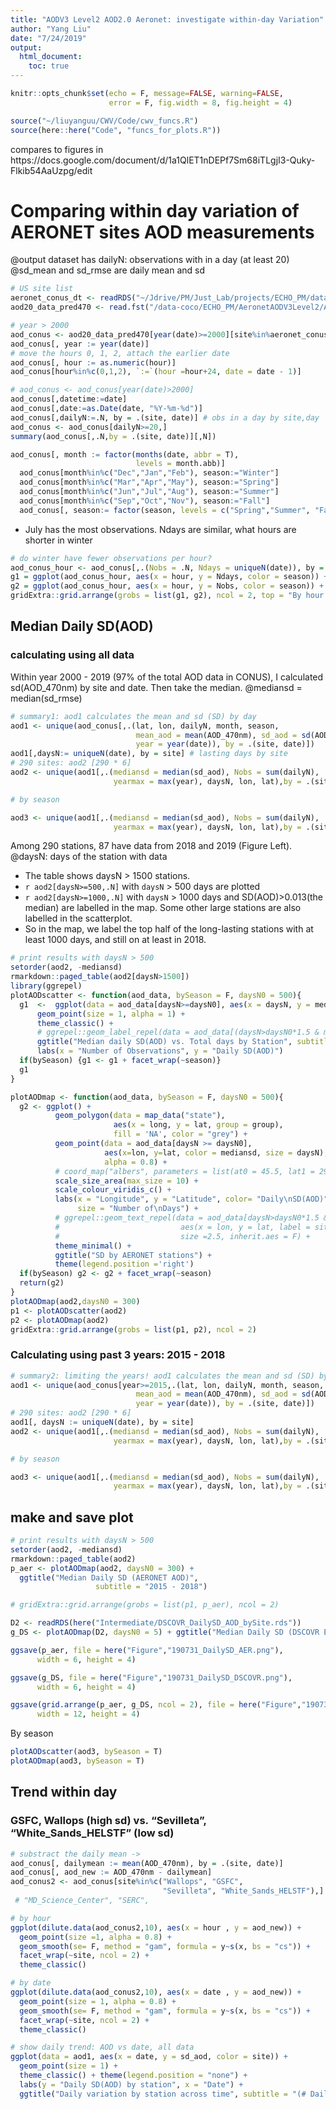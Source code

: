 ```yaml
---
title: "AODV3 Level2 AOD2.0 Aeronet: investigate within-day Variation"
author: "Yang Liu"
date: "7/24/2019"
output:
  html_document:
    toc: true
---
```

```r
knitr::opts_chunk$set(echo = F, message=FALSE, warning=FALSE,
                      error = F, fig.width = 8, fig.height = 4)
```


```r
source("~/liuyanguu/CWV/Code/cwv_funcs.R")
source(here::here("Code", "funcs_for_plots.R"))


```

compares to figures in https://docs.google.com/document/d/1a1QlET1nDEPf7Sm68iTLgjI3-Quky-Flkib54AaUzpg/edit

# Comparing within day variation of AERONET sites AOD measurements

@output dataset has dailyN: observations with in a day (at least 20)
@sd_mean and sd_rmse are daily mean and sd 

```r
# US site list
aeronet_conus_dt <- readRDS("~/Jdrive/PM/Just_Lab/projects/ECHO_PM/data/intermediate/aeronet_conus_dt.rds")
aod20_data_pred470 <- read.fst("/data-coco/ECHO_PM/AeronetAODV3Level2/AOD_Level20_All_Points_V3_wPredAOD_470nm_190618.fst", as.data.table = T)

# year > 2000
aod_conus <- aod20_data_pred470[year(date)>=2000][site%in%aeronet_conus_dt$Site_Name][!is.na(AOD_470nm)]
aod_conus[, year := year(date)]
# move the hours 0, 1, 2, attach the earlier date
aod_conus[, hour := as.numeric(hour)]
aod_conus[hour%in%c(0,1,2), `:=`(hour =hour+24, date = date - 1)]

# aod_conus <- aod_conus[year(date)>2000]
aod_conus[,datetime:=date]
aod_conus[,date:=as.Date(date, "%Y-%m-%d")]
aod_conus[,dailyN:=.N, by = .(site, date)] # obs in a day by site,day
aod_conus <- aod_conus[dailyN>=20,]
summary(aod_conus[,.N,by = .(site, date)][,N])

aod_conus[, month := factor(months(date, abbr = T),
                            levels = month.abb)]
  aod_conus[month%in%c("Dec","Jan","Feb"), season:="Winter"]
  aod_conus[month%in%c("Mar","Apr","May"), season:="Spring"]
  aod_conus[month%in%c("Jun","Jul","Aug"), season:="Summer"]
  aod_conus[month%in%c("Sep","Oct","Nov"), season:="Fall"]
  aod_conus[, season:= factor(season, levels = c("Spring","Summer", "Fall", "Winter"))]


```

* July has the most observations. Ndays are similar, what hours are shorter in winter  

```r
# do winter have fewer observations per hour? 
aod_conus_hour <- aod_conus[,.(Nobs = .N, Ndays = uniqueN(date)), by = .(season, hour)]  
g1 = ggplot(aod_conus_hour, aes(x = hour, y = Ndays, color = season)) + geom_line() + theme_classic()
g2 = ggplot(aod_conus_hour, aes(x = hour, y = Nobs, color = season)) + geom_line() + theme_classic()
gridExtra::grid.arrange(grobs = list(g1, g2), ncol = 2, top = "By hour: similar days, fewer obs if daytime is short")


```

## Median Daily SD(AOD)

### calculating using all data

Within year 2000 - 2019 (97% of the total AOD data in CONUS), I calculated sd(AOD_470nm) by site and date. Then take the median.  @mediansd = median(sd_rmse)


```r
# summary1: aod1 calculates the mean and sd (SD) by day 
aod1 <- unique(aod_conus[,.(lat, lon, dailyN, month, season, 
                            mean_aod = mean(AOD_470nm), sd_aod = sd(AOD_470nm),
                            year = year(date)), by = .(site, date)])
aod1[,daysN:= uniqueN(date), by = site] # lasting days by site 
# 290 sites: aod2 [290 * 6]
aod2 <- unique(aod1[,.(mediansd = median(sd_aod), Nobs = sum(dailyN),
                       yearmax = max(year), daysN, lon, lat),by = .(site)])[yearmax>=2018]

# by season

aod3 <- unique(aod1[,.(mediansd = median(sd_aod), Nobs = sum(dailyN),
                       yearmax = max(year), daysN, lon, lat),by = .(site, season)])[yearmax>=2018]

```

Among 290 stations, 87 have data from 2018 and 2019 (Figure Left).   
@daysN: days of the station with data    

* The table shows daysN > 1500 stations.  
* `r aod2[daysN>=500,.N]` with `daysN` > 500 days are plotted  
* `r aod2[daysN>=1000,.N]` with `daysN` > 1000 days and SD(AOD)>0.013(the median)   are labelled in the map. Some other large stations are also labelled in the scatterplot.  
* So in the map, we label the top half of the long-lasting stations with at least 1000 days, and still on at least in 2018.   

```r
# print results with daysN > 500 
setorder(aod2, -mediansd)
rmarkdown::paged_table(aod2[daysN>1500])
library(ggrepel)
plotAODscatter <- function(aod_data, bySeason = F, daysN0 = 500){
  g1  <-  ggplot(data = aod_data[daysN>=daysN0], aes(x = daysN, y = mediansd))+
      geom_point(size = 1, alpha = 1) + 
      theme_classic() + 
      # ggrepel::geom_label_repel(data = aod_data[(daysN>daysN0*1.5 & mediansd> median(aod_data$mediansd))|daysN>daysN0*1.5], aes(x = daysN, y = mediansd, label = site)) + 
      ggtitle("Median daily SD(AOD) vs. Total days by Station", subtitle = ("Stations with latest year >=2018")) + 
      labs(x = "Number of Observations", y = "Daily SD(AOD)")
  if(bySeason) {g1 <- g1 + facet_wrap(~season)}
  g1
}

plotAODmap <- function(aod_data, bySeason = F, daysN0 = 500){
  g2 <- ggplot() +
          geom_polygon(data = map_data("state"), 
                       aes(x = long, y = lat, group = group), 
                       fill = 'NA', color = "grey") + 
          geom_point(data = aod_data[daysN >= daysN0],
                     aes(x=lon, y=lat, color = mediansd, size = daysN),
                     alpha = 0.8) + 
          # coord_map("albers", parameters = list(at0 = 45.5, lat1 = 29.5), expand = T) + 
          scale_size_area(max_size = 10) + 
          scale_colour_viridis_c() +
          labs(x = "Longitude", y = "Latitude", color= "Daily\nSD(AOD)", 
               size = "Number of\nDays") +
          # ggrepel::geom_text_repel(data = aod_data[daysN>daysN0*1.5 & mediansd>median(aod_data$mediansd)],
          #                           aes(x = lon, y = lat, label = site),
          #                           size =2.5, inherit.aes = F) +
          theme_minimal() +
          ggtitle("SD by AERONET stations") +
          theme(legend.position ='right') 
  if(bySeason) g2 <- g2 + facet_wrap(~season)
  return(g2)
}
plotAODmap(aod2,daysN0 = 300)
p1 <- plotAODscatter(aod2)
p2 <- plotAODmap(aod2)
gridExtra::grid.arrange(grobs = list(p1, p2), ncol = 2)

```

### Calculating using past 3 years: 2015 - 2018

```r
# summary2: limiting the years! aod1 calculates the mean and sd (SD) by day 
aod1 <- unique(aod_conus[year>=2015,.(lat, lon, dailyN, month, season, 
                            mean_aod = mean(AOD_470nm), sd_aod = sd(AOD_470nm),
                            year = year(date)), by = .(site, date)])
# 290 sites: aod2 [290 * 6]
aod1[, daysN := uniqueN(date), by = site]
aod2 <- unique(aod1[,.(mediansd = median(sd_aod), Nobs = sum(dailyN),
                       yearmax = max(year), daysN, lon, lat),by = .(site)])[yearmax>=2018]

# by season

aod3 <- unique(aod1[,.(mediansd = median(sd_aod), Nobs = sum(dailyN),
                       yearmax = max(year), daysN, lon, lat),by = .(site, season)])[yearmax>=2018]


```

## make and save plot 

```r
# print results with daysN > 500 
setorder(aod2, -mediansd)
rmarkdown::paged_table(aod2)
p_aer <- plotAODmap(aod2, daysN0 = 300) + 
  ggtitle("Median Daily SD (AERONET AOD)", 
                   subtitle = "2015 - 2018")

# gridExtra::grid.arrange(grobs = list(p1, p_aer), ncol = 2)

D2 <- readRDS(here("Intermediate/DSCOVR_DailySD_AOD_bySite.rds"))
g_DS <- plotAODmap(D2, daysN0 = 5) + ggtitle("Median Daily SD (DSCOVR EPIC MAIAC AOD)", subtitle = "By AERONET Station, 2015 - 2018")

ggsave(p_aer, file = here("Figure","190731_DailySD_AER.png"),
      width = 6, height = 4)

ggsave(g_DS, file = here("Figure","190731_DailySD_DSCOVR.png"),
      width = 6, height = 4)

ggsave(grid.arrange(p_aer, g_DS, ncol = 2), file = here("Figure","190731_DailySD_DS_AERONET.png"),
      width = 12, height = 4)

```

By season 

```r
plotAODscatter(aod3, bySeason = T)
plotAODmap(aod3, bySeason = T)
```


## Trend within day    

### GSFC, Wallops (high sd) vs. "Sevilleta", "White_Sands_HELSTF" (low sd)
  

```r
# substract the daily mean -> 
aod_conus[, dailymean := mean(AOD_470nm), by = .(site, date)]
aod_conus[, aod_new := AOD_470nm - dailymean]
aod_conus2 <- aod_conus[site%in%c("Wallops", "GSFC",
                                  "Sevilleta", "White_Sands_HELSTF"),]
 # "MD_Science_Center", "SERC", 

# by hour 
ggplot(dilute.data(aod_conus2,10), aes(x = hour , y = aod_new)) + 
  geom_point(size =1, alpha = 0.8) + 
  geom_smooth(se= F, method = "gam", formula = y~s(x, bs = "cs")) + 
  facet_wrap(~site, ncol = 2) +
  theme_classic() 

# by date
ggplot(dilute.data(aod_conus2,10), aes(x = date , y = aod_new)) + 
  geom_point(size = 1, alpha = 0.8) + 
  geom_smooth(se= F, method = "gam", formula = y~s(x, bs = "cs")) + 
  facet_wrap(~site, ncol = 2) +
  theme_classic() 

```


```r
# show daily trend: AOD vs date, all data
ggplot(data = aod1, aes(x = date, y = sd_aod, color = site)) +
  geom_point(size = 1) + 
  theme_classic() + theme(legend.position = "none") + 
  labs(y = "Daily SD(AOD) by station", x = "Date") + 
  ggtitle("Daily variation by station across time", subtitle = "(# Daily obs >20)")

```
